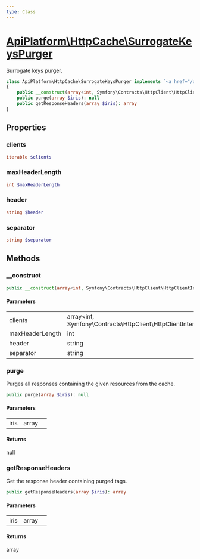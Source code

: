 ```yaml
---
type: Class
---
```


# [ApiPlatform\HttpCache\SurrogateKeysPurger](/docs/v3.2/reference/HttpCache/SurrogateKeysPurger)

Surrogate keys purger.


```php
class ApiPlatform\HttpCache\SurrogateKeysPurger implements `<a href="/docs/v3.2/reference/HttpCache/PurgerInterface">ApiPlatform\HttpCache\PurgerInterface</a>`
{
    public __construct(array<int, Symfony\Contracts\HttpClient\HttpClientInterface> $clients, int $maxHeaderLength, string $header, string $separator)
    public purge(array $iris): null
    public getResponseHeaders(array $iris): array
}
```
## Properties
### clients

```php
iterable $clients
```



### maxHeaderLength

```php
int $maxHeaderLength
```



### header

```php
string $header
```



### separator

```php
string $separator
```



## Methods

### __construct



```php
public __construct(array<int, Symfony\Contracts\HttpClient\HttpClientInterface> $clients, int $maxHeaderLength, string $header, string $separator)
```

#### Parameters

<table><tbody>
<tr><td>clients</td><td>array&lt;int, Symfony\Contracts\HttpClient\HttpClientInterface&gt;</td><td></td></tr><tr><td>maxHeaderLength</td><td>int</td><td></td></tr><tr><td>header</td><td>string</td><td></td></tr><tr><td>separator</td><td>string</td><td></td></tr>
</tbody>
</table>

### purge

Purges all responses containing the given resources from the cache.

```php
public purge(array $iris): null
```

#### Parameters

<table><tbody>
<tr><td>iris</td><td>array</td><td></td></tr>
</tbody>
</table>

#### Returns

null

### getResponseHeaders

Get the response header containing purged tags.

```php
public getResponseHeaders(array $iris): array
```

#### Parameters

<table><tbody>
<tr><td>iris</td><td>array</td><td></td></tr>
</tbody>
</table>

#### Returns

array
